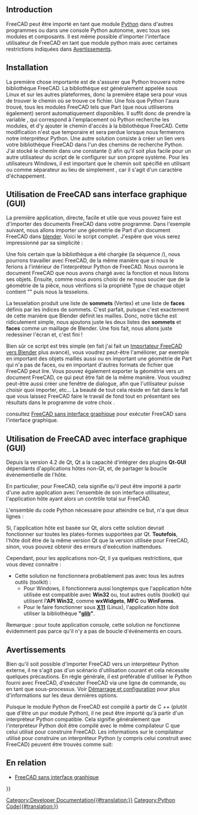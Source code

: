 <languages/>

{{TOCright}}

== Introduction ==

FreeCAD peut être importé en tant que module [[Python/fr|Python]] dans d'autres programmes ou dans une console Python autonome, avec tous ses modules et composants. Il est même possible d'importer l'interface utilisateur de FreeCAD en tant que module python mais avec certaines restrictions indiquées dans [[#Avertissements|Avertissements]].

== Installation ==

La première chose importante est de s'assurer que Python trouvera notre bibliothèque FreeCAD. La bibliothèque est généralement appelée {{incode|FreeCAD.so}} sous Linux et {{incode|FreeCAD.pyd}} sur les autres plateformes, donc la première étape sera pour vous de trouver le chemin où se trouve ce fichier. Une fois que Python l'aura trouvé, tous les modules FreeCAD tels que Part (que nous utiliserons également) seront automatiquement disponibles. Il suffit donc de prendre la variable {{incode|sys.path}}, qui correspond à l'emplacement où Python recherche les modules, et d'y ajouter le chemin d'accès à la bibliothèque FreeCAD. Cette modification n'est que temporaire et sera perdue lorsque nous fermerons notre interpréteur Python. Une autre solution consiste à créer un lien vers votre bibliothèque FreeCAD dans l'un des chemins de recherche Python. J'ai stocké le chemin dans une constante ({{incode|FREECADPATH}}) afin qu'il soit plus facile pour un autre utilisateur du script de le configurer sur son propre système. Pour les utilisateurs Windows, il est important que le chemin soit spécifié en utilisant {{incode|\\}} ou {{incode|/}} comme séparateur au lieu de simplement {{incode|\}}, car il s'agit d'un caractère d'échappement.

{{Code|lang=python|code=
FREECADPATH = 'C:\\FreeCAD\\bin' # path to your FreeCAD.so or FreeCAD.pyd file
import sys
sys.path.append(FREECADPATH)
}}

<span id="Using_FreeCAD_without_GUI"></span>
== Utilisation de FreeCAD sans interface graphique (GUI) ==

La première application, directe, facile et utile que vous pouvez faire est d'importer des documents FreeCAD dans votre programme. Dans l'exemple suivant, nous allons importer une géometrie de Part d'un document FreeCAD dans [http://www.blender.org blender]. Voici le script complet. J'espère que vous serez impressionné par sa simplicité :
{{Code|lang=python|code=
<nowiki>
FREECADPATH = '/usr/lib/freecad-python3/lib/' # path to your FreeCAD.so or FreeCAD.pyd file,
# for Windows you must either use \\ or / in the path, using a single \ is problematic
# FREECADPATH = 'C:\\FreeCAD\\bin'
import Blender, sys
sys.path.append(FREECADPATH)
 
def import_fcstd(filename):
   try:
       import FreeCAD
   except ValueError:
       Blender.Draw.PupMenu('Error%t|FreeCAD library not found. Please check the FREECADPATH variable in the import script is correct')
   else:
       scene = Blender.Scene.GetCurrent()
       import Part
       doc = FreeCAD.open(filename)
       objects = doc.Objects
       for ob in objects:
           if ob.Type[:4] == 'Part':
               shape = ob.Shape
               if shape.Faces:
                   mesh = Blender.Mesh.New()
                   rawdata = shape.tessellate(1)
                   for v in rawdata[0]:
                       mesh.verts.append((v.x,v.y,v.z))
                   for f in rawdata[1]:
                       mesh.faces.append.append(f)
                   scene.objects.new(mesh,ob.Name)
       Blender.Redraw()

def main():
   Blender.Window.FileSelector(import_fcstd, 'IMPORT FCSTD', 
                        Blender.sys.makename(ext='.fcstd'))    
 
# This lets you import the script without running it
if __name__=='__main__':
   main()
</nowiki>
}}

Une fois certain que la bibliothèque a été chargée (la séquence {{incode|try}}/{{incode|except}}), nous pourrons travailler avec FreeCAD, de la même manière que si nous le ferions à l'intérieur de l’interpréteur Python de FreeCAD. Nous ouvrons le document FreeCAD que nous avons chargé avec la fonction {{incode|main()}} et nous listons ses objets. Ensuite, comme nous avons choisi de ne nous soucier que de la géométrie de la pièce, nous vérifions si la propriété Type de chaque objet contient "{{incode|Part}}" puis nous la tesselons.

{{Code|lang=python|code=
       import Part
       doc = FreeCAD.open(filename)
       objects = doc.Objects
       for ob in objects:
           if ob.Type[:4] == 'Part':
}}

La tesselation produit une liste de '''sommets''' (Vertex) et une liste de '''faces''' définis par les indices de sommets.
C'est parfait, puisque c'est exactement de cette manière que Blender définit les mailles.
Donc, notre tâche est ridiculement simple, nous ajoutons juste les deux listes des '''sommets''' et '''faces''' comme un maillage de Blender.
Une fois fait, nous allons juste redessiner l'écran et, c'est fini !

{{Code|lang=python|code=
           if ob.Type[:4] == 'Part':
               shape = ob.Shape
               if shape.Faces:
                   mesh = Blender.Mesh.New()
                   rawdata = shape.tessellate(1)
                   for v in rawdata[0]:
                       mesh.verts.append((v.x,v.y,v.z))
                   for f in rawdata[1]:
                       mesh.faces.append.append(f)
                   scene.objects.new(mesh,ob.Name)
       Blender.Redraw()
}}

Bien sûr ce script est très simple (en fait j'ai fait un [https://yorik.uncreated.net/archive/scripts/blender24/import_freecad.py Importateur FreeCAD vers Blender] plus avancé), vous voudrez peut-être l'améliorer, par exemple en important des objets maillés aussi ou en important une géométrie de Part qui n'a pas de faces, ou en important d'autres formats de fichier que FreeCAD peut lire. Vous pouvez également exporter la géométrie vers un document FreeCAD, ce qui peut être fait de la même manière. Vous voudrez peut-être aussi créer une fenêtre de dialogue, afin que l'utilisateur puisse choisir quoi importer, etc... La beauté de tout cela réside en fait dans le fait que vous laissez FreeCAD faire le travail de fond tout en présentant ses résultats dans le programme de votre choix .

{{Emphasis|Remarque :}} consultez [[Headless_FreeCAD/fr|FreeCAD sans interface graphique]] pour exécuter FreeCAD sans l'interface graphique.

<span id="Using_FreeCAD_with_GUI"></span>
== Utilisation de FreeCAD avec interface graphique (GUI) ==

Depuis la version 4.2 de Qt, Qt a la capacité d'intégrer des plugins '''Qt-GUI''' dépendants d'applications hôtes non-Qt, et, de partager la boucle évènementielle de l'hôte.

En particulier, pour FreeCAD, cela signifie qu'il peut être importé à partir d'une autre application avec l'ensemble de son interface utilisateur, l'application hôte ayant alors un contrôle total sur FreeCAD.

L'ensemble du code Python nécessaire pour atteindre ce but, n'a que deux lignes :

{{Code|code=
import FreeCADGui 
FreeCADGui.showMainWindow()
}}

Si, l'application hôte est basée sur Qt, alors cette solution devrait fonctionner sur toutes les plates-formes supportées par Qt. '''Toutefois''', l'hôte doit être de la même version Qt que la version utilisée pour FreeCAD, sinon, vous pouvez obtenir des erreurs d'exécution inattendues. 

Cependant, pour les applications non-Qt, il ya quelques restrictions, que vous devez connaitre :
* Cette solution ne fonctionnera probablement pas avec tous les autres outils (toolkit) :
** Pour Windows, il fonctionnera aussi longtemps que l'application hôte utilisée est compatible avec '''Win32''' ou, tout autres outils (toolkit) qui utilisent l''''API Win32''', comme '''wxWidgets''', '''MFC''' ou '''WinForms'''.
** Pour le faire fonctionner sous '''[http://fr.wikipedia.org/wiki/X_Window_System X11]''' (Linux), l'application hôte doit utiliser la bibliothèque '''"[http://developer.gnome.org/glib/ glib]"'''.

Remarque : pour toute application console, cette solution ne fonctionne évidemment pas parce qu'il n'y a pas de boucle d'événements en cours.

<span id="Caveats"></span>
==Avertissements==

Bien qu'il soit possible d'importer FreeCAD vers un interpréteur Python externe, il ne s'agit pas d'un scénario d'utilisation courant et cela nécessite quelques précautions. En règle générale, il est préférable d'utiliser le Python fourni avec FreeCAD, d'exécuter FreeCAD via une ligne de commande, ou en tant que sous-processus. Voir [[Start up and Configuration/fr|Démarrage et configuration]] pour plus d'informations sur les deux dernières options.

Puisque le module Python de FreeCAD est compilé à partir de C ++ (plutôt que d'être un pur module Python), il ne peut être importé qu'à partir d'un interpréteur Python compatible. Cela signifie généralement que l'interpréteur Python doit être compilé avec le même compilateur C que celui utilisé pour construire FreeCAD. Les informations sur le compilateur utilisé pour construire un interpréteur Python (y compris celui construit avec FreeCAD) peuvent être trouvés comme suit:

{{Code|code=
>>> import sys
>>> sys.version
'2.7.13 (default, Dec 17 2016, 23:03:43) \n[GCC 4.2.1 Compatible Apple LLVM 8.0.0 (clang-800.0.42.1)]'
}}

<span id="Related"></span>
== En relation ==

* [[Headless_FreeCAD/fr|FreeCAD sans interface graphique]]


{{Powerdocnavi{{#translation:}}}}
[[Category:Developer Documentation{{#translation:}}]]
[[Category:Python Code{{#translation:}}]]
